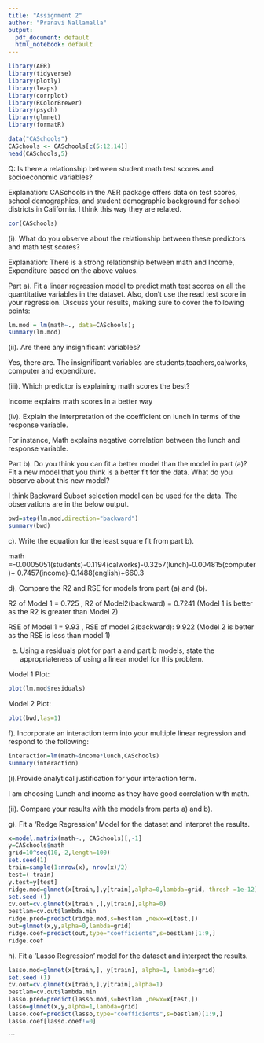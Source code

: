```yaml
---
title: "Assignment 2"
author: "Pranavi Nallamalla"
output:
  pdf_document: default
  html_notebook: default
---
```


```r
library(AER)
library(tidyverse)
library(plotly)
library(leaps)
library(corrplot)
library(RColorBrewer)
library(psych)
library(glmnet)
library(formatR)
```

```r
data("CASchools")
CASchools <- CASchools[c(5:12,14)]
head(CASchools,5)
```

Q: Is there a relationship between student math test scores and socioeconomic variables?

Explanation: CASchools in the AER package offers data on test scores, school demographics, and student demographic background for school districts in California. I think this way they are related.

```r
cor(CASchools)
```
(i). What do you observe about the relationship between these predictors and math test scores?

Explanation: There is a strong relationship between math and Income, Expenditure based on the above values.

Part a). Fit a linear regression model to predict math test scores on all the quantitative variables in the dataset. Also, don’t use the read test score in your regression. Discuss your results, making sure to cover the following points:

```r
lm.mod = lm(math~., data=CASchools);
summary(lm.mod)
```

(ii). Are there any insignificant variables?

Yes, there are. The insignificant variables are students,teachers,calworks, computer and expenditure.

(iii). Which predictor is explaining math scores the best?

Income explains math scores in a better way

(iv). Explain the interpretation of the coefficient on lunch in terms of the response variable.

For instance, Math explains negative correlation between the lunch and response variable.

Part b). Do you think you can fit a better model than the model in part (a)? Fit a new model that you think is a better fit for the data. What do you observe about this new model?

I think Backward Subset selection model can be used for the data. The observations are in the below output.

```r
bwd=step(lm.mod,direction="backward")
summary(bwd)
```
c). Write the equation for the least square fit from part b).

math =-0.0005051(students)-0.1194(calworks)-0.3257(lunch)-0.004815(computer)+ 0.7457(income)-0.1488(english)+660.3


d). Compare the R2 and RSE for models from part (a) and (b).

R2 of Model 1 = 0.725 , R2 of Model2(backward) = 0.7241 (Model 1 is better as the R2 is greater than Model 2)
 
RSE of Model 1 = 9.93 , RSE of model 2(backward): 9.922  (Model 2 is better as the RSE is less than model 1)

e) Using a residuals plot for part a and part b models, state the appropriateness of using a linear model for this problem.

Model 1 Plot:
```r
plot(lm.mod$residuals)
```

Model 2 Plot:
```r
plot(bwd,las=1)
```
f). Incorporate an interaction term into your multiple linear regression and respond to the following:


```r
interaction=lm(math~income*lunch,CASchools) 
summary(interaction)
```
(i).Provide analytical justification for your interaction term.

I am choosing Lunch and income as they have good correlation with math.

(ii). Compare your results with the models from parts a) and b).


g). Fit a 'Redge Regression' Model for the dataset and interpret the results.
```r
x=model.matrix(math~., CASchools)[,-1]
y=CASchools$math
grid=10^seq(10,-2,length=100)
set.seed(1)
train=sample(1:nrow(x), nrow(x)/2)
test=(-train)
y.test=y[test]
ridge.mod=glmnet(x[train,],y[train],alpha=0,lambda=grid, thresh =1e-12)
set.seed (1)
cv.out=cv.glmnet(x[train ,],y[train],alpha=0)
bestlam=cv.out$lambda.min
ridge.pred=predict(ridge.mod,s=bestlam ,newx=x[test,])
out=glmnet(x,y,alpha=0,lambda=grid)
ridge.coef=predict(out,type="coefficients",s=bestlam)[1:9,]
ridge.coef

```


h). Fit a 'Lasso Regression' model for the dataset and interpret the results.

```r

lasso.mod=glmnet(x[train,], y[train], alpha=1, lambda=grid)
set.seed (1)
cv.out=cv.glmnet(x[train,],y[train],alpha=1)
bestlam=cv.out$lambda.min
lasso.pred=predict(lasso.mod,s=bestlam ,newx=x[test,])
lasso=glmnet(x,y,alpha=1,lambda=grid)
lasso.coef=predict(lasso,type="coefficients",s=bestlam)[1:9,]
lasso.coef[lasso.coef!=0]

```

```

